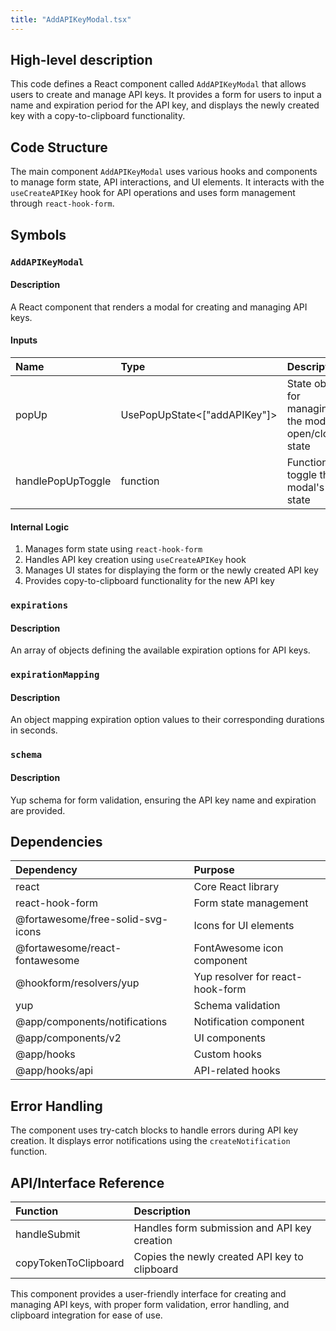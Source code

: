 ```yaml
---
title: "AddAPIKeyModal.tsx"
---
```


## High-level description
This code defines a React component called `AddAPIKeyModal` that allows users to create and manage API keys. It provides a form for users to input a name and expiration period for the API key, and displays the newly created key with a copy-to-clipboard functionality.

## Code Structure
The main component `AddAPIKeyModal` uses various hooks and components to manage form state, API interactions, and UI elements. It interacts with the `useCreateAPIKey` hook for API operations and uses form management through `react-hook-form`.

## Symbols

### `AddAPIKeyModal`
#### Description
A React component that renders a modal for creating and managing API keys.

#### Inputs
| Name | Type | Description |
|:-----|:-----|:------------|
| popUp | UsePopUpState&lt;["addAPIKey"]&gt; | State object for managing the modal's open/close state |
| handlePopUpToggle | function | Function to toggle the modal's state |

#### Internal Logic
1. Manages form state using `react-hook-form`
2. Handles API key creation using `useCreateAPIKey` hook
3. Manages UI states for displaying the form or the newly created API key
4. Provides copy-to-clipboard functionality for the new API key

### `expirations`
#### Description
An array of objects defining the available expiration options for API keys.

### `expirationMapping`
#### Description
An object mapping expiration option values to their corresponding durations in seconds.

### `schema`
#### Description
Yup schema for form validation, ensuring the API key name and expiration are provided.

## Dependencies
| Dependency | Purpose |
|:-----------|:--------|
| react | Core React library |
| react-hook-form | Form state management |
| @fortawesome/free-solid-svg-icons | Icons for UI elements |
| @fortawesome/react-fontawesome | FontAwesome icon component |
| @hookform/resolvers/yup | Yup resolver for react-hook-form |
| yup | Schema validation |
| @app/components/notifications | Notification component |
| @app/components/v2 | UI components |
| @app/hooks | Custom hooks |
| @app/hooks/api | API-related hooks |

## Error Handling
The component uses try-catch blocks to handle errors during API key creation. It displays error notifications using the `createNotification` function.

## API/Interface Reference
| Function | Description |
|:---------|:------------|
| handleSubmit | Handles form submission and API key creation |
| copyTokenToClipboard | Copies the newly created API key to clipboard |

This component provides a user-friendly interface for creating and managing API keys, with proper form validation, error handling, and clipboard integration for ease of use.